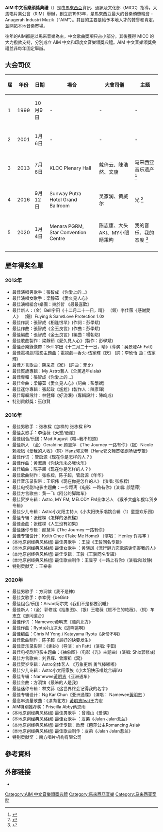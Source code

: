 '''AIM 中文音樂頒獎典禮'''（{{lang-en|AIM Chinese Music Awards}}）是由[[馬來西亞|馬來西亞]]資訊、通訊及文化部（MICC）指導，大馬唱片業公會（RIM）舉辦，創立於1993年，是馬來西亞最大的音樂頒獎晚會 - Anugerah Industri Muzik（“AIM”）。其目的主要是給予本地人才的贊譽和肯定，並開拓本地音樂市場。

往年的AIM都是以馬來音樂為主，中文歌曲獎項只占小部分。其後獲得 MICC 的大力撥款支持，分別成立 AIM 中文和印度文音樂頒獎典禮。AIM 中文音樂頒獎典禮並非每年固定舉辦。

== 大会司仪==
{| class="wikitable"
|-
!届 || 年份 || 日期 || 場合 || 大會司儀 || 主题 
|-
|1 || 1999 || 10月9日  || - || - || -
|-
|2 || 2001 || 1月6日 || - || - || -
|-
|3 || 2013 || 7月6日 || KLCC Plenary Hall || 戴倩云、陳浩然、文康||马来西亚音乐遗产 <ref>{{cite news | https://aim.org.my/wp-content/uploads/2019/12/Chinese-AIM-2013-PRESS-RELEASE-english-Final-with-artistes-name.pdf | title=MEDIA RELEASE The return of “Chinese Music Industry Awards” 2013 }}{{dead link|date=2013年3月 |bot=InternetArchiveBot |fix-attempted=yes }}</ref>
|-
|4 || 2016 || 9月12日 || Sunway Putra Hotel Grand Ballroom || 吴家润、黄威尔||光 <ref>{{cite news | https://aim.org.my/wp-content/uploads/2019/12/Media-Release-12-Apr-2016-Chinese-Version.pdf | title= 新聞稿 AIM 中文音樂頒獎典禮再發“光” }}{{dead link|date=2013年3月 |bot=InternetArchiveBot |fix-attempted=yes }}</ref>
|-
|5 || 2020 || 1月4日 || Menara PGRM, Star Convention Centre || 陈志康、大头AKI、MY小眼睛秉昀|| 我的音乐，我的态度 <ref>{{cite news | language = zh | url = http://www.chinapress.com.my/20200105/%E3%80%8A2020-aim%E4%B8%AD%E6%96%87%E9%9F%B3%E4%B9%90%E9%A2%81%E5%A5%96%E5%85%B8%E7%A4%BC%E3%80%8B-%E7%BC%BA%E5%B8%AD%E7%85%A7%E8%8E%B7%E5%A5%96%EF%BC%81%E9%BB%84%E6%98%8E%E5%BF%97%E6%89%AB4%E5%A5%96/ | title = 《2020 AIM中文音樂頒獎典禮》 缺席照獲獎！黃明志掃4獎成大贏家！ | publisher = 中國報 | date = 2020-01-05 | accessdate = 2020-01-05 | archive-date = 2020-01-05 | archive-url = https://web.archive.org/web/20200105005331/http://www.chinapress.com.my/20200105/%e3%80%8a2020-aim%e4%b8%ad%e6%96%87%e9%9f%b3%e4%b9%90%e9%a2%81%e5%a5%96%e5%85%b8%e7%a4%bc%e3%80%8b-%e7%bc%ba%e5%b8%ad%e7%85%a7%e8%8e%b7%e5%a5%96%ef%bc%81%e9%bb%84%e6%98%8e%e5%bf%97%e6%89%ab4%e5%a5%96/ | dead-url = no }}</ref>
|-
|}

== 歷年得奖名單 ==
=== 2013年 ===
{{col-begin}}
{{col-2}}
*最佳演唱男歌手：張智成 《你愛上的...》
*最佳演唱女歌手：梁靜茹 《愛久見人心》
*最佳演唱組合/樂團：東於哲 《最最喜歡》
*最佳新人：（金）Bell宇田《十二月二十一日，晴》 （銀）李佳薇《感謝愛人》 （銅）Fuying & Sam《Love Protection 1.0》
*最佳作詞：張智成《相逢恨早》(作詞：彭學斌)
*最佳作曲：張智成《金玉良言》(作曲：彭學斌)
*最佳編曲：張智成《金玉良言》(編曲：楊朝焰)
*最佳歌曲製作：梁靜茹《愛久見人心》(製作：彭學斌)
*最佳音樂錄像帶：Bell 宇田《十二月二十一日，晴》(導演：吳景發Ah Fatt)
*最佳電視劇/電影主題曲：電視劇—香火-伍家輝《灰》 (詞：李欣怡 曲：伍家輝)
*最佳方言歌曲：陳采君《家》 (詞曲：菲比)
*最佳賀歲專輯：My Astro藝人《全民過年ulala》
*最佳專輯：張智成《你愛上的...》
*最佳金曲：梁靜茹《愛久見人心》(詞曲：彭學斌)
*最佳迷你專輯：張起政《尷尬》(製作人：陳彥琿)
*最佳專輯設計：林健輝《好流氓》(專輯設計：陳峋成)
*特別貢獻獎：巫啟賢
{{col-end}}

=== 2016年===
{{col-begin}}
{{col-2}}
*最佳男歌手 ：张栋樑《怎样的 张栋樑 EP》
*最佳女歌手：李佳薇《天堂/悬崖》
*最佳组合/乐团：Mad August《喂~我不知道》
*最佳新人 （金）Geraldine 颜慧萍 《The Journey 一路有你》（银）Nicole 赖淞凤《爱我的人收》（铜）Hanz郭文翰《Hanz郭文翰首张剧场版专辑》
*最佳作词 ：管启源《现在你是怎样的人？》
*最佳作曲：黄淑惠《你快乐未必我快乐》
*最佳编曲：陈子超《现在你是怎样的人？》
*最佳歌曲制作：张栋樑，陈子超，管启源《年华》
*最佳音乐录影带：王绍伟《现在你是怎样的人》 (演唱: 张栋樑)
*最佳电视剧/电影主题曲：一步距离《电影: 一路有你》(演唱: 颜慧萍)
*最佳方言歌曲：黄一飞《阿公的脚踏车》
*最佳贺岁专辑：Astro, MY FM, MELODY FM全体艺人 《猴爷大盛年猴年贺岁专辑》
*最佳少儿专辑：Astro小太阳主持人《小太阳快乐唱跳合辑（1）童童欢乐园》
*最佳专辑：张栋樑《怎样的张栋樑》
*最佳金曲：张栋樑《人生没有如果》
*最佳迷你专辑：颜慧萍《The Journey 一路有你》
*最佳专辑设计：Keith Chee 《Take Me Home》 （演唱： Henley 许亮宇 ）
*(本地原创经典风格组) 最佳男歌手 ：王骏《王骏同名专辑》
*(本地原创经典风格组) 最佳女歌手 ：黄晓凤《流行魅力恋歌感谢伤害我的人》
*(本地原创经典风格组) 最佳专辑：王骏《王骏同名专辑》
*(本地原创经典风格组) 最佳歌曲制作：王昱亨《一路上有你》(演唱:陆玟静)
*特别贡献奖 ：王裕宗
{{col-end}}

=== 2020年===
{{col-begin}}
{{col-2}}
*最佳男歌手 ：方泂镔《我不是神》
*最佳女歌手：李幸倪《beGin》
*最佳组合/乐团：Arvan阿尔梵《我们不是都要沉睡》
*最佳新人：（金）郭修彧《抽象图》、（银）王艳薇《框不住的艳薇》、（铜）车志立《志同道合》
*最佳作词 ：Namewee黃明志《漂向北方》
*最佳作曲：Ryota片山凉太《逃啊逃啊》
*最佳编曲：Chris M Yong / Katayama Ryota《身份不明》
*最佳歌曲制作：陈子超《最好的快要发生》
*最佳音乐录影带：《蝌蚪》（导演：ah Fatt）(演唱: 宇田)
*最佳电视剧/电影主题曲：《抽象图》（电影《光》主题曲）(演唱: Shio郭修彧)
*最佳方言歌曲：刘界辉、曾耀祖《窝》
*最佳贺岁专辑：Astro全体艺人 《万象更新 勇气棒嘟嘟》
*最佳少儿专辑：Astro小太阳家族《小太阳快乐唱跳合辑IV》
*最佳专辑：Namewee[[黃明志|黃明志]]《亚洲通车》
*最佳金曲：方泂镔《最笨的人是我》
*最佳迷你专辑：林文荪《这世界终会记得我的名字》
*最佳专辑设计：Ng Kar Chun《亚洲通牒》（演唱： Namewee[[黃明志|黃明志]] ）
*最高串流量歌曲：《漂向北方》[[黃明志|黃明志]]feat王力宏
*AIM特别推荐奖：Priscilla Abby蔡恩雨
*(本地原创经典风格组) 最佳男歌手 ：曾潍山《爱演》
*(本地原创经典风格组) 最佳女歌手 ：友弟《Jalan Jalan惹兰》
*(本地原创经典风格组) 最佳专辑：欣彥《芭莎公主Romancing Asia》
*(本地原创经典风格组) 最佳歌曲制作：友弟《Jalan Jalan惹兰》
*特别贡献奖 ：南方唱片机构有限公司
{{col-end}}

==參考資料==
{{reflist}}

== 外部链接 ==
* {{facebook|AIMChineseMusicAwards}}

{{全球流行音乐颁奖典礼}}

[[Category:AIM_中文音樂頒獎典禮|Category:AIM 中文音樂頒獎典禮]]
[[Category:馬來西亞音樂|Category:馬來西亞音樂]]
[[Category:马来西亚奖励|Category:马来西亚奖励]]